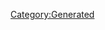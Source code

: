 {{Database/Costume/CostumeInfo
 |ID=230
 |DivaId=7
 |PrismCostumeId=30
 |Enabled=2
 |SkillId=25
 |EODICFLJAKO=False
 |AGBPBDODKBK=1
 |HMCOGDICFNB=1
 |LevelMax=4
 |HGBJODBCJDA=4
 |EGLDFPILJLG=1
 |GLEEPAFMPLO=False
 |IIELLEPEEFH=4070
}}
[[Category:Generated]]
